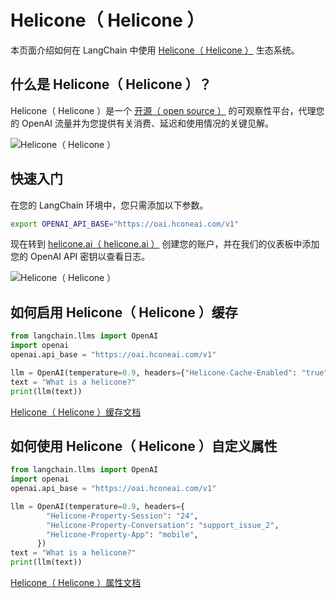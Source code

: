# Helicone（ Helicone ）

本页面介绍如何在 LangChain 中使用 [Helicone（ Helicone ）](https://helicone.ai) 生态系统。

## 什么是 Helicone（ Helicone ）？

Helicone（ Helicone ）是一个 [开源（ open source ）](https://github.com/Helicone/helicone) 的可观察性平台，代理您的 OpenAI 流量并为您提供有关消费、延迟和使用情况的关键见解。

![Helicone（ Helicone ）](/img/HeliconeDashboard.png)

## 快速入门

在您的 LangChain 环境中，您只需添加以下参数。

```bash
export OPENAI_API_BASE="https://oai.hconeai.com/v1"
```

现在转到 [helicone.ai（ helicone.ai ）](https://helicone.ai/onboarding?step=2) 创建您的账户，并在我们的仪表板中添加您的 OpenAI API 密钥以查看日志。

![Helicone（ Helicone ）](/img/HeliconeKeys.png)

## 如何启用 Helicone（ Helicone ）缓存

```python
from langchain.llms import OpenAI
import openai
openai.api_base = "https://oai.hconeai.com/v1"

llm = OpenAI(temperature=0.9, headers={"Helicone-Cache-Enabled": "true"})
text = "What is a helicone?"
print(llm(text))
```

[Helicone（ Helicone ）缓存文档](https://docs.helicone.ai/advanced-usage/caching)

## 如何使用 Helicone（ Helicone ）自定义属性

```python
from langchain.llms import OpenAI
import openai
openai.api_base = "https://oai.hconeai.com/v1"

llm = OpenAI(temperature=0.9, headers={
        "Helicone-Property-Session": "24",
        "Helicone-Property-Conversation": "support_issue_2",
        "Helicone-Property-App": "mobile",
      })
text = "What is a helicone?"
print(llm(text))
```

[Helicone（ Helicone ）属性文档](https://docs.helicone.ai/advanced-usage/custom-properties)

